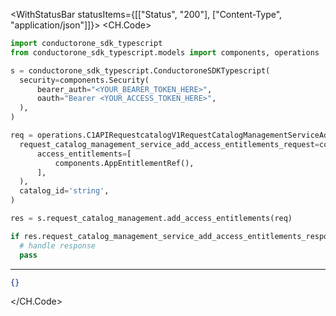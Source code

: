 

<WithStatusBar statusItems={[["Status", "200"], ["Content-Type", "application/json"]]}>
  <CH.Code>
  ```python AddAccessEntitlements.py
  import conductorone_sdk_typescript
from conductorone_sdk_typescript.models import components, operations

s = conductorone_sdk_typescript.ConductoroneSDKTypescript(
    security=components.Security(
        bearer_auth="<YOUR_BEARER_TOKEN_HERE>",
        oauth="Bearer <YOUR_ACCESS_TOKEN_HERE>",
    ),
)

req = operations.C1APIRequestcatalogV1RequestCatalogManagementServiceAddAccessEntitlementsRequest(
    request_catalog_management_service_add_access_entitlements_request=components.RequestCatalogManagementServiceAddAccessEntitlementsRequest(
        access_entitlements=[
            components.AppEntitlementRef(),
        ],
    ),
    catalog_id='string',
)

res = s.request_catalog_management.add_access_entitlements(req)

if res.request_catalog_management_service_add_access_entitlements_response is not None:
    # handle response
    pass
  ```
  ---

  ```json Example Response
  {}
  ```
  </CH.Code>
</WithStatusBar>
